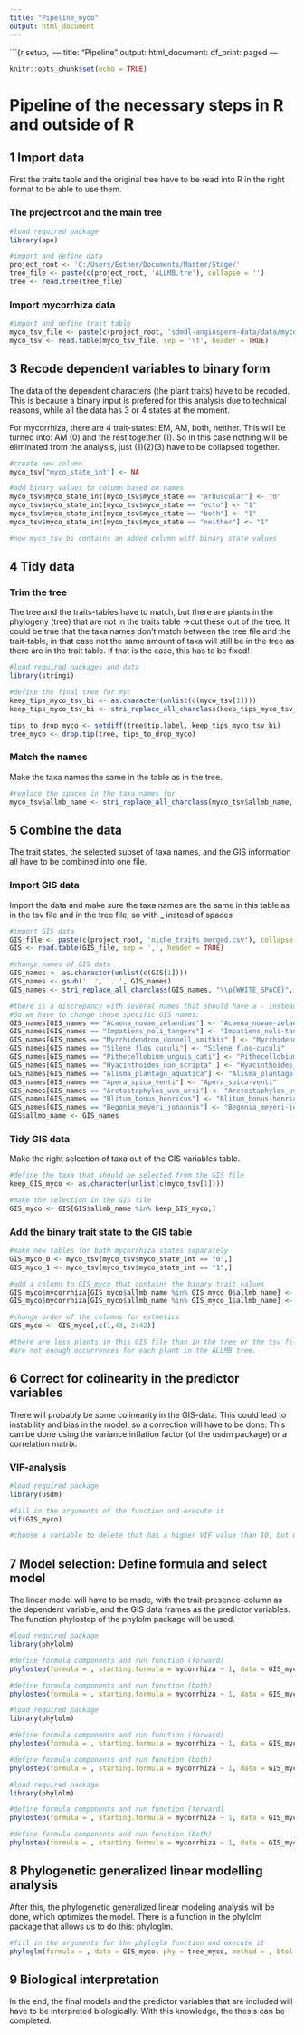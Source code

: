 ```yaml
---
title: "Pipeline_myco"
output: html_document
---
```


```{r setup, i---
title: "Pipeline"
output:
  html_document:
    df_print: paged
---

```r
knitr::opts_chunk$set(echo = TRUE)
```

# Pipeline of the necessary steps in R and outside of R

## 1 Import data

First the traits table and the original tree have to be read into R in the right format to be able to use them. 

### The project root and the main tree
```r
#load required package
library(ape)

#import and define data
project_root <- 'C:/Users/Esther/Documents/Master/Stage/'
tree_file <- paste(c(project_root, 'ALLMB.tre'), collapse = '')
tree <- read.tree(tree_file)
```

### Import mycorrhiza data
```r
#import and define trait table 
myco_tsv_file <- paste(c(project_root, 'sdmdl-angiosperm-data/data/myco_taxa.tsv'), collapse = '')
myco_tsv <- read.table(myco_tsv_file, sep = '\t', header = TRUE)
```

## 3 Recode dependent variables to binary form

The data of the dependent characters (the plant traits) have to be recoded. This is because a binary 
input is prefered for this analysis due to technical reasons, while all the data has 3 or 4 states at the
moment. 

For mycorrhiza, there are 4 trait-states: EM, AM, both, neither. This will be turned into: AM (0) and 
the rest together (1). So in this case nothing will be eliminated from the analysis, just (1)(2)(3) have 
to be collapsed together. 
```r
#create new column
myco_tsv["myco_state_int"] <- NA

#add binary values to column based on names 
myco_tsv$myco_state_int[myco_tsv$myco_state == "arbuscular"] <- "0"
myco_tsv$myco_state_int[myco_tsv$myco_state == "ecto"] <- "1"
myco_tsv$myco_state_int[myco_tsv$myco_state == "both"] <- "1"
myco_tsv$myco_state_int[myco_tsv$myco_state == "neither"] <- "1"

#now myco_tsv_bi contains an added column with binary state values
```

## 4 Tidy data

### Trim the tree 
The tree and the traits-tables have to match, but there are plants in the phylogeny (tree) that are 
not in the traits table ->cut these out of the tree. It could be true that the taxa names don't 
match between the tree file and the trait-table, in that case not the same amount of taxa will still
be in the tree as there are in the trait table. If that is the case, this has to be fixed!

```r
#load required packages and data
library(stringi)

#define the final tree for myc
keep_tips_myco_tsv_bi <- as.character(unlist(c(myco_tsv[1]))) 
keep_tips_myco_tsv_bi <- stri_replace_all_charclass(keep_tips_myco_tsv_bi, "\\p{WHITE_SPACE}", "_")

tips_to_drop_myco <- setdiff(tree$tip.label, keep_tips_myco_tsv_bi)
tree_myco <- drop.tip(tree, tips_to_drop_myco)
```

### Match the names 
Make the taxa names the same in the table as in the tree. 
```r
#replace the spaces in the taxa names for _ 
myco_tsv$allmb_name <- stri_replace_all_charclass(myco_tsv$allmb_name, "\\p{WHITE_SPACE}", "_")
```

## 5 Combine the data

The trait states, the selected subset of taxa names, and the GIS information all have to be combined into one file. 

### Import GIS data
Import the data and make sure the taxa names are the same in this table as in the tsv file and in the tree file,
so with _ instead of spaces 
```r
#import GIS data 
GIS_file <- paste(c(project_root, 'niche_traits_merged.csv'), collapse = '')
GIS <- read.table(GIS_file, sep = ',', header = TRUE)

#change names of GIS data 
GIS_names <- as.character(unlist(c(GIS[1])))
GIS_names <- gsub('  ', '. ', GIS_names)
GIS_names <- stri_replace_all_charclass(GIS_names, "\\p{WHITE_SPACE}", "_")

#there is a discrepancy with several names that should have a - instead of a _ in some places. 
#So we have to change those specific GIS names:
GIS_names[GIS_names == "Acaena_novae_zelandiae"] <- "Acaena_novae-zelandiae"
GIS_names[GIS_names == "Impatiens_noli_tangere"] <- "Impatiens_noli-tangere"  
GIS_names[GIS_names == "Myrrhidendron_donnell_smithii" ] <- "Myrrhidendron_donnell-smithii" 
GIS_names[GIS_names == "Silene_flos_cuculi"] <- "Silene_flos-cuculi"
GIS_names[GIS_names == "Pithecellobium_unguis_cati"] <- "Pithecellobium_unguis-cati"
GIS_names[GIS_names == "Hyacinthoides_non_scripta" ] <- "Hyacinthoides_non-scripta" 
GIS_names[GIS_names == "Alisma_plantago_aquatica"] <- "Alisma_plantago-aquatica" 
GIS_names[GIS_names == "Apera_spica_venti"] <- "Apera_spica-venti"
GIS_names[GIS_names == "Arctostaphylos_uva_ursi"] <- "Arctostaphylos_uva-ursi"
GIS_names[GIS_names == "Blitum_bonus_henricus"] <- "Blitum_bonus-henricus"
GIS_names[GIS_names == "Begonia_meyeri_johannis"] <- "Begonia_meyeri-johannis"
GIS$allmb_name <- GIS_names
```

### Tidy GIS data
Make the right selection of taxa out of the GIS variables table.
```r
#define the taxa that should be selected from the GIS file
keep_GIS_myco <- as.character(unlist(c(myco_tsv[1]))) 

#make the selection in the GIS file
GIS_myco <- GIS[GIS$allmb_name %in% keep_GIS_myco,]
```

### Add the binary trait state to the GIS table
```r
#make new tables for both mycorrhiza states separately 
GIS_myco_0 <- myco_tsv[myco_tsv$myco_state_int == "0",]
GIS_myco_1 <- myco_tsv[myco_tsv$myco_state_int == "1",]

#add a column to GIS_myco that contains the binary trait values
GIS_myco$mycorrhiza[GIS_myco$allmb_name %in% GIS_myco_0$allmb_name] <- "0"
GIS_myco$mycorrhiza[GIS_myco$allmb_name %in% GIS_myco_1$allmb_name] <- "1"

#change order of the columns for esthetics
GIS_myco <- GIS_myco[,c(1,43, 2:42)]

#there are less plants in this GIS file than in the tree or the tsv file, this makes sense as there
#are not enough occurrences for each plant in the ALLMB tree. 
```

## 6 Correct for colinearity in the predictor variables

There will probably be some colinearity in the GIS-data. This could lead to instability and bias in the model, 
so a correction will have to be done. This can be done using the variance inflation factor (of the usdm package)
or a correlation matrix. 

### VIF-analysis
```r
#load required package
library(usdm)

#fill in the arguments of the function and execute it 
vif(GIS_myco)

#choose a variable to delete that has a higher VIF value than 10, but make sure it makes sense in terms of biology 
```

## 7 Model selection: Define formula and select model 

The linear model will have to be made, with the trait-presence-column as the dependent variable, and the 
GIS data frames as the predictor variables. The function phylostep of the phylolm package will be used. 

```r
#load required package
library(phylolm)

#define formula components and run function (forward)
phylostep(formula = , starting.formula = mycorrhiza ~ 1, data = GIS_myco, phy = tree_myco, model = "BM", direction = "forward", trace = 2)

#define formula components and run function (both)
phylostep(formula = , starting.formula = mycorrhiza ~ 1, data = GIS_myco, phy = tree_myco, model = "BM", direction = "both", trace = 2)
```

```r
#load required package
library(phylolm)

#define formula components and run function (forward)
phylostep(formula = , starting.formula = mycorrhiza ~ 1, data = GIS_myco, phy = tree_myco, model = "OUrandomRoot", direction = "forward", trace = 2)

#define formula components and run function (both)
phylostep(formula = , starting.formula = mycorrhiza ~ 1, data = GIS_myco, phy = tree_myco, model = "OUrandomRoot", direction = "both", trace = 2)
```

```r
#load required package
library(phylolm)

#define formula components and run function (forward)
phylostep(formula = , starting.formula = mycorrhiza ~ 1, data = GIS_myco, phy = tree_myco, model = "OUfixedRoot", direction = "forward", trace = 2)

#define formula components and run function (both)
phylostep(formula = , starting.formula = mycorrhiza ~ 1, data = GIS_myco, phy = tree_myco, model = "OUfixedRoot", direction = "both", trace = 2)
```

## 8 Phylogenetic generalized linear modelling analysis

After this, the phylogenetic generalized linear modeling analysis will be done, which optimizes the model. 
There is a function in the phylolm package that allows us to do this: phyloglm. 

```r
#fill in the arguments for the phyloglm function and execute it
phyloglm(formula = , data = GIS_myco, phy = tree_myco, method = , btol = , log.alpha.bound = , start.beta = , start.alpha = , boot = , full.matrix = )
```

## 9 Biological interpretation

In the end, the final models and the predictor variables that are included will have to be interpreted biologically. 
With this knowledge, the thesis can be completed. 


